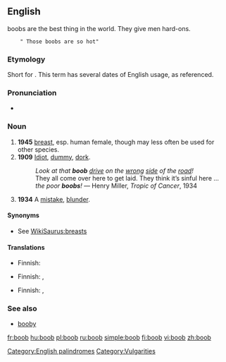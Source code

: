 ==English==
[[Category:English palindromes]]
{{rfc|dates in sense line ???}}boobs are the best thing in the world. They give men hard-ons.

     " Those boobs are so hot"

===Etymology===
Short for {{term|booby}}. This term has several dates of English usage, as referenced.

===Pronunciation===
*{{rhymes|uːb}}

===Noun===
{{en-noun}}

# '''1945''' {{slang}} [[breast]], esp. human female, though may less often be used for other species.
# '''1909''' {{pejorative}} [[idiot|Idiot]], [[dummy]], [[dork]].
#: ''Look at that '''boob''' [[drive]] on the [[wrong]] [[side]] of the [[road]]!''
#: They all come over here to get laid. They think it’s sinful here ... ''the poor '''boobs'''!'' &mdash; Henry Miller, ''Tropic of Cancer'', 1934
# '''1934''' {{British}} A [[mistake]], [[blunder]].

====Synonyms====
*{{sense|a woman’s breast}} See [[WikiSaurus:breasts]]

====Translations====
{{trans-top|breast}}
* Finnish: {{t|fi|tissi}}
{{trans-mid}}
{{trans-bottom}}

{{trans-top|idiot}}
* Finnish: {{t|fi|torvi}}, {{t|fi|tohelo}}
{{trans-mid}}
{{trans-bottom}}

{{trans-top|mistake}}
* Finnish: {{t|fi|moka}}, {{t|fi|munaus}}
{{trans-mid}}
{{trans-bottom}}

===See also===
*[[booby]]

[[Category:Vulgarities]]

[[fr:boob]]
[[hu:boob]]
[[pl:boob]]
[[ru:boob]]
[[simple:boob]]
[[fi:boob]]
[[vi:boob]]
[[zh:boob]]